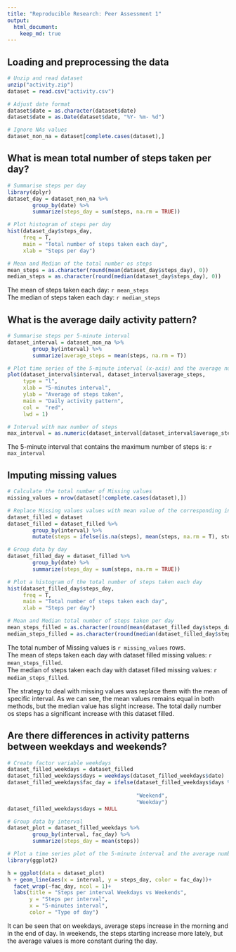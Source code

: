 ```yaml
---
title: "Reproducible Research: Peer Assessment 1"
output: 
  html_document:
    keep_md: true
---
```



## Loading and preprocessing the data

```r

# Unzip and read dataset
unzip("activity.zip")
dataset = read.csv("activity.csv")

# Adjust date format
dataset$date = as.character(dataset$date)
dataset$date = as.Date(dataset$date, "%Y- %m- %d")

# Ignore NAs values
dataset_non_na = dataset[complete.cases(dataset),]

```

## What is mean total number of steps taken per day?

```r

# Summarise steps per day
library(dplyr)
dataset_day = dataset_non_na %>%
        group_by(date) %>%
        summarize(steps_day = sum(steps, na.rm = TRUE))

# Plot histogram of steps per day
hist(dataset_day$steps_day,
     freq = T, 
     main = "Total number of steps taken each day",
     xlab = "Steps per day")

# Mean and Median of the total number os steps
mean_steps = as.character(round(mean(dataset_day$steps_day), 0))
median_steps = as.character(round(median(dataset_day$steps_day), 0)) 

```

The mean of steps taken each day: `r mean_steps`  
The median of steps taken each day: `r median_steps`


## What is the average daily activity pattern?

```r
# Summarise steps per 5-minute interval
dataset_interval = dataset_non_na %>%
        group_by(interval) %>%
        summarize(average_steps = mean(steps, na.rm = T))

# Plot time series of the 5-minute interval (x-axis) and the average number of steps taken
plot(dataset_interval$interval, dataset_interval$average_steps,
     type = "l",
     xlab = "5-minutes interval",
     ylab = "Average of steps taken",
     main = "Daily activity pattern",
     col =  "red",
     lwd = 1)

# Interval with max number of steps
max_interval = as.numeric(dataset_interval[dataset_interval$average_steps == max(dataset_interval$average_steps),1])

```

The 5-minute interval that contains the maximum number of steps is: `r max_interval`


## Imputing missing values

```r
# Calculate the total number of Missing values
missing_values = nrow(dataset[!complete.cases(dataset),])

# Replace Missing values values with mean value of the corresponding interval during all days
dataset_filled = dataset
dataset_filled = dataset_filled %>%
        group_by(interval) %>%
        mutate(steps = ifelse(is.na(steps), mean(steps, na.rm = T), steps))

# Group data by day
dataset_filled_day = dataset_filled %>%
        group_by(date) %>%
        summarize(steps_day = sum(steps, na.rm = TRUE))

# Plot a histogram of the total number of steps taken each day
hist(dataset_filled_day$steps_day,
     freq = T, 
     main = "Total number of steps taken each day",
     xlab = "Steps per day")     

# Mean and Median total number of steps taken per day
mean_steps_filled = as.character(round(mean(dataset_filled_day$steps_day), 0)) 
median_steps_filled = as.character(round(median(dataset_filled_day$steps_day), 0)) 

```

The total number of Missing values is `r missing_values` rows.  
The mean of steps taken each day with dataset filled missing values: `r mean_steps_filled`.  
The median of steps taken each day with dataset filled missing values: `r median_steps_filled`.  

The strategy to deal with missing values was replace them with the mean of specific interval. As we can see, the mean values remains equal in both methods, but the median value has slight increase. The total daily number os steps has a significant increase with this dataset filled.


## Are there differences in activity patterns between weekdays and weekends?

```r
# Create factor variable weekdays
dataset_filled_weekdays = dataset_filled
dataset_filled_weekdays$days = weekdays(dataset_filled_weekdays$date)
dataset_filled_weekdays$fac_day = ifelse(dataset_filled_weekdays$days %in% c("sábado",
                                                                             "domingo"),
                                         "Weekend",
                                         "Weekday")
dataset_filled_weekdays$days = NULL

# Group data by interval
dataset_plot = dataset_filled_weekdays %>%
        group_by(interval, fac_day) %>%
        summarize(steps_day = mean(steps))

# Plot a time series plot of the 5-minute interval and the average number of steps taken
library(ggplot2)

h = ggplot(data = dataset_plot)
h + geom_line(aes(x = interval, y = steps_day, color = fac_day))+
  facet_wrap(~fac_day, ncol = 1)+
  labs(title = "Steps per interval Weekdays vs Weekends",
       y = "Steps per interval",
       x = "5-minutes interval",
       color = "Type of day")
```

It can be seen that on weekdays, average steps increase in the morning and in the end of day.
In weekends, the steps starting increase more lately, but the average values is more constant during the day. 






